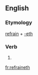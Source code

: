 ==English==

===Etymology===
[[refrain]] + [[-eth]]

===Verb===
{{head|en|verb form}}

# {{en-archaic third-person singular of|refrain}}

[[fr:refraineth]]